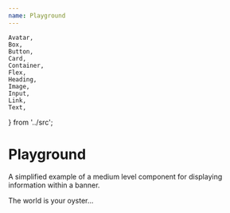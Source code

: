 ```yaml
---
name: Playground
---
```


    Avatar,
    Box,
    Button,
    Card,
    Container,
    Flex,
    Heading,
    Image,
    Input,
    Link,
    Text,
} from '../src';

# Playground

A simplified example of a medium level component for displaying information within a banner.

<Playground>The world is your oyster...</Playground>
